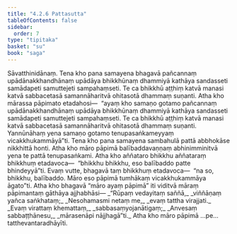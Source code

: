 ```yaml
---
title: "4.2.6 Pattasutta"
tableOfContents: false
sidebar:
  order: 7
type: "tipitaka"
basket: "su"
book: "saga"
---
```



<DynamicBreadcrumb />

<Division number="152" book="saga" bookNo="12" page="113">

<Paragraph number="847" book="saga">
Sāvatthinidānaṃ. Tena kho pana samayena bhagavā pañcannaṃ upādānakkhandhānaṃ upādāya bhikkhūnaṃ dhammiyā kathāya sandasseti samādapeti samuttejeti sampahaṃseti. Te ca bhikkhū aṭṭhiṃ katvā manasi katvā sabbacetasā samannāharitvā ohitasotā dhammaṃ suṇanti.
</Paragraph>

<Paragraph number="848" book="saga">
Atha kho mārassa pāpimato etadahosi—  “ayaṃ kho samaṇo gotamo pañcannaṃ upādānakkhandhānaṃ upādāya bhikkhūnaṃ dhammiyā kathāya sandasseti samādapeti samuttejeti sampahaṃseti. Te ca bhikkhū aṭṭhiṃ katvā manasi katvā sabbacetasā samannāharitvā ohitasotā dhammaṃ suṇanti. Yannūnāhaṃ yena samaṇo gotamo tenupasaṅkameyyaṃ vicakkhukammāyā”ti.
</Paragraph>

<Paragraph number="849" book="saga">
Tena kho pana samayena sambahulā pattā abbhokāse nikkhittā honti. Atha kho māro pāpimā balībaddavaṇṇaṃ abhinimminitvā yena te pattā tenupasaṅkami. Atha kho aññataro bhikkhu aññataraṃ bhikkhuṃ etadavoca—  “bhikkhu bhikkhu, eso balībaddo patte bhindeyyā”ti. Evaṃ vutte, bhagavā taṃ bhikkhuṃ etadavoca—  “na so, bhikkhu, balībaddo. Māro eso pāpimā tumhākaṃ vicakkhukammāya āgato”ti. Atha kho bhagavā “māro ayaṃ pāpimā” iti viditvā māraṃ pāpimantaṃ gāthāya ajjhabhāsi—
</Paragraph>

<Paragraph number="850" type="verses" book="saga">
_“Rūpaṃ vedayitaṃ saññā,_  
_viññāṇaṃ yañca saṅkhataṃ;_  
_Nesohamasmi netaṃ me,_  
_evaṃ tattha virajjati._  

</Paragraph>

<Paragraph number="851" type="verses" book="saga">
_Evaṃ virattaṃ khemattaṃ,_  
_sabbasaṃyojanātigaṃ;_  
_Anvesaṃ sabbaṭṭhānesu,_  
_mārasenāpi nājjhagā”ti._  

</Paragraph>

<Paragraph number="852" book="saga">
Atha kho māro pāpimā …pe…  tatthevantaradhāyīti.
</Paragraph>
</Division>